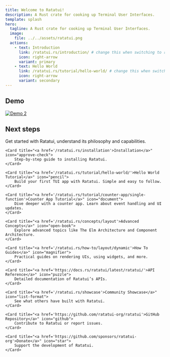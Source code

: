 ```yaml
---
title: Welcome to Ratatui!
description: A Rust crate for cooking up Terminal User Interfaces.
template: splash
hero:
  tagline: A Rust crate for cooking up Terminal User Interfaces.
  image:
    file: ../../assets/ratatui.png
  actions:
    - text: Introduction
      link: /ratatui.rs/introduction/ # change this when switching to ratatui.rs
      icon: right-arrow
      variant: primary
    - text: Hello World
      link: /ratatui.rs/tutorial/hello-world/ # change this when switching to ratatui.rs
      icon: right-arrow
      variant: secondary
---
```



## Demo

[![Demo 2](https://github.com/ratatui-org/ratatui/blob/images/examples/demo2.gif?raw=true)](https://github.com/ratatui-org/ratatui/tree/main/examples/demo2)

## Next steps

<CardGrid>
    <Card title="<a href='/ratatui.rs/introduction'>Introduction</a>" icon="rocket">
        Get started with Ratatui, understand its philosophy and capabilities.
    </Card>

    <Card title="<a href='/ratatui.rs/installation'>Installation</a>" icon="approve-check">
        Step-by-step guide to installing Ratatui.
    </Card>

    <Card title="<a href='/ratatui.rs/tutorial/hello-world/'>Hello World Tutorial</a>" icon="pencil">
        Build your first TUI app with Ratatui. Simple and easy to follow.
    </Card>

    <Card title="<a href='/ratatui.rs/tutorial/counter-app/single-function'>Counter App Tutorial</a>" icon="document">
        Dive deeper with a counter app. Learn about event handling and UI updates.
    </Card>

    <Card title="<a href='/ratatui.rs/concepts/layout'>Advanced Concepts</a>" icon="open-book">
        Explore advanced topics like The Elm Architecture and Component Architecture.
    </Card>

    <Card title="<a href='/ratatui.rs/how-to/layout/dynamic'>How To Guides</a>" icon="magnifier">
        Practical guides on rendering UIs, using widgets, and more.
    </Card>

    <Card title="<a href='https://docs.rs/ratatui/latest/ratatui/'>API Reference</a>" icon="puzzle">
        Detailed documentation of Ratatui’s APIs.
    </Card>

    <Card title="<a href='/ratatui.rs/showcase'>Community Showcase</a>" icon="list-format">
        See what others have built with Ratatui.
    </Card>

    <Card title="<a href='https://github.com/ratatui-org/ratatui'>GitHub Repository</a>" icon="github">
        Contribute to Ratatui or report issues.
    </Card>

    <Card title="<a href='https://github.com/sponsors/ratatui-org'>Donate</a>" icon="star">
        Support the development of Ratatui.
    </Card>

</CardGrid>
